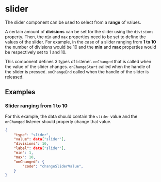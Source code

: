 
# slider

The slider component can be used to select from a **range** of values.

A certain amount of **divisions** can be set for the slider using the `divisions` property. Then, the `min` and `max` properties need to be set to define the values of the slider. For example, in the case of a slider ranging from **1 to 10** the number of divisions would be 10 and the **min** and **max** properties would be respectively set to 1 and 10.

This component defines 3 types of listener. `onChanged` that is called when the value of the slider changes. `onChangeStart` called when the handle of the slider is pressed. `onChangeEnd` called when the handle of the slider is released.

## Examples

### Slider ranging from 1 to 10

For this example, the data should contain the `slider` value and the `onChanged` listener should properly change that value.

```json
{
    "type": "slider",
    "value": data["slider"],
    "divisions": 10,
    "label": data["slider"],
    "min": 1,
    "max": 10,
    "onChanged": {
        "code": "changeSliderValue",
    }
}
```

<PropertyTable schema={sliderSchema}/>